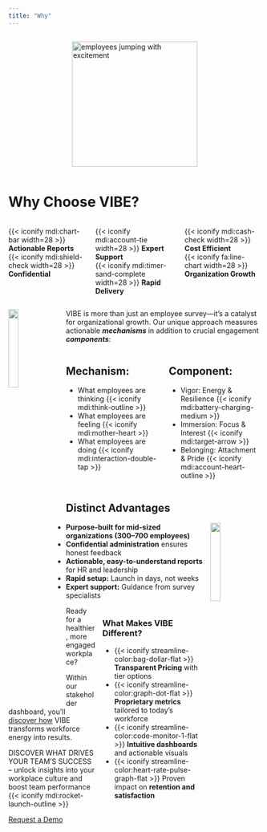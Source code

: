 ```yaml
---
title: "Why"
---
```

<div style="display: flex; justify-content: center;">
![](img/happy.jpg){alt="employees jumping with excitement" height="250"}
</div>

# Why Choose [VIBE]{.vibe}?

::: {.columns}

::: {.column width="33%"}

{{< iconify mdi:chart-bar width=28 >}} **Actionable Reports**<br>
{{< iconify mdi:shield-check width=28 >}} **Confidential**

:::

::: {.column width="34%"}

{{< iconify mdi:account-tie width=28 >}} **Expert Support**<br>
{{< iconify mdi:timer-sand-complete width=28 >}} **Rapid Delivery**

:::

::: {.column width="33%"}

{{< iconify mdi:cash-check width=28 >}} **Cost Efficient**<br>
{{< iconify fa:line-chart width=28 >}} **Organization Growth**

:::

:::

::: {style="overflow: auto;"}

![](img/logo.png){style="float: left; margin-right: 1em; width: 20%;"}

[VIBE]{.vibe} is more than just an employee survey—it's a catalyst for organizational growth. Our unique approach measures actionable ***mechanisms*** in addition to crucial engagement ***components***: 

::: {.columns}

::: {.column width="50%"}

## Mechanism:

+ What employees are [thinking]{.vibe .red} {{< iconify mdi:think-outline >}}
+ What employees are [feeling]{.vibe .red} {{< iconify mdi:mother-heart >}}
+ What employees are [doing]{.vibe .red} {{< iconify mdi:interaction-double-tap >}}

:::

::: {.column width="50%"}

## Component:

+ [Vigor]{.vibe .red}: Energy & Resilience {{< iconify mdi:battery-charging-medium >}}
+ [Immersion]{.vibe .red}: Focus & Interest {{< iconify mdi:target-arrow >}}
+ [Belonging]{.vibe .red}: Attachment & Pride {{< iconify mdi:account-heart-outline >}}

:::

:::

## Distinct Advantages

![](img/logo.png){style="float: right; margin-left: 1em; width: 20%;"}

- **Purpose-built for mid-sized organizations (300–700 employees)**
- **Confidential administration** ensures honest feedback
- **Actionable, easy-to-understand reports** for HR and leadership
- **Rapid setup:** Launch in days, not weeks
- **Expert support:** Guidance from survey specialists

::: {.callout-note style="float: right; margin-left: 1em; width: 40%;"}

### **What Makes [VIBE]{.vibe} Different?**

+ {{< iconify streamline-color:bag-dollar-flat >}} **Transparent Pricing** with tier options 
- {{< iconify streamline-color:graph-dot-flat >}} **Proprietary metrics** tailored to today's workforce 
- {{< iconify streamline-color:code-monitor-1-flat >}} **Intuitive dashboards** and actionable visuals 
- {{< iconify streamline-color:heart-rate-pulse-graph-flat >}} Proven impact on **retention and satisfaction** 
:::

Ready for a healthier, more engaged workplace?  

Within our stakeholder dashboard, you’ll [discover how](how.qmd) [VIBE]{.vibe} transforms workforce energy into results. 

[DISCOVER WHAT DRIVES YOUR TEAM'S SUCCESS]{.vibe} -- unlock insights into your workplace culture and boost team performance {{< iconify mdi:rocket-launch-outline >}}

[Request a Demo](contact.qmd){.btn .btn-outline-primary}

:::